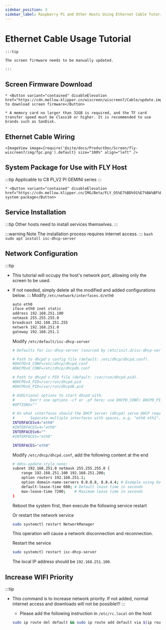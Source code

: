 ```yaml
---
sidebar_position: 3
sidebar_label: Raspberry Pi and Other Hosts Using Ethernet Cable Tutorial
---
```






# Ethernet Cable Usage Tutorial


    :::tip

    The screen firmware needs to be manually updated.

    :::

## Screen Firmware Download

    * <Button variant="contained" disableElevation href="https://cdn.mellow.klipper.cn/wiscreen/wiscreen7/Cable/update.img">Click to download screen firmware</Button>

    * A memory card no larger than 32GB is required, and the TF card transfer speed must be Class10 or higher. It is recommended to use brands such as SanDisk.


## Ethernet Cable Wiring

    <ImageView image={require('@site/docs/ProductDoc/Screen/fly-wiscreen7/img/fpc.png').default} size="100%" align="left" />


## System Package for Use with FLY Host

:::tip
Applicable to C8 PI_V2 PI GEMINI series
:::

    * <Button variant="contained" disableElevation href="https://cdn.mellow.klipper.cn/IMG/Beta/FLY_OS%E7%BD%91%E7%BA%BF%E5%B1%8F%E7%B3%BB%E7%BB%9F.img.xz">Download system package</Button>


## Service Installation

:::tip
Other hosts need to install services themselves.
:::

:::warning Note
The installation process requires internet access.
:::
    ```bash
    sudo apt install isc-dhcp-server
    ```
## Network Configuration

:::tip
* This tutorial will occupy the host's network port, allowing only the screen to be used.
* If not needed, simply delete all the modified and added configurations below.
:::
    Modify `/etc/network/interfaces.d/eth0`

    ```bash
    auto eth0
    iface eth0 inet static
    address 192.168.251.100
    netmask 255.255.255.0
    broadcast 192.168.251.255
    network 192.168.251.0
    gateway 192.168.251.1
    ```

    Modify `/etc/default/isc-dhcp-server`

    ```bash
    # Defaults for isc-dhcp-server (sourced by /etc/init.d/isc-dhcp-server)

    # Path to dhcpd's config file (default: /etc/dhcp/dhcpd.conf).
    #DHCPDv4_CONF=/etc/dhcp/dhcpd.conf
    #DHCPDv6_CONF=/etc/dhcp/dhcpd6.conf

    # Path to dhcpd's PID file (default: /var/run/dhcpd.pid).
    #DHCPDv4_PID=/var/run/dhcpd.pid
    #DHCPDv6_PID=/var/run/dhcpd6.pid

    # Additional options to start dhcpd with.
    #       Don't use options -cf or -pf here; use DHCPD_CONF/ DHCPD_PID instead
    #OPTIONS=""

    # On what interfaces should the DHCP server (dhcpd) serve DHCP requests?
    #       Separate multiple interfaces with spaces, e.g. "eth0 eth1".
    INTERFACESv4="eth0"
    #INTERFACESv4="eth0"
    INTERFACESv6=""
    #INTERFACES="eth0"

    INTERFACES="eth0"
    ```

    Modify `/etc/dhcp/dhcpd.conf`, add the following content at the end

    ```bash
    # ddns-update-style none;
    subnet 192.168.251.0 netmask 255.255.255.0 {
        range 192.168.251.100 192.168.251.200;
        option routers 192.168.251.1;
        option domain-name-servers 8.8.8.8, 8.8.4.4; # Example using Google Public DNS
        default-lease-time 600; # Default lease time in seconds
        max-lease-time 7200;    # Maximum lease time in seconds
    }
    ```

    Reboot the system first, then execute the following service restart

    Or restart the network service

    ```bash
    sudo systemctl restart NetworkManager
    ```

    This operation will cause a network disconnection and reconnection.

    Restart the service

    ```bash
    sudo systemctl restart isc-dhcp-server
    ```

    The local IP address should be `192.168.251.100`.

## Increase WIFI Priority

:::tip
* This command is to increase network priority. If not added, normal internet access and downloads will not be possible!!!
:::
    * Please add the following instruction in `/etc/rc.local` on the host

    ```bash
    sudo ip route del default && sudo ip route add default via $(ip route show dev wlan0 | grep 'default via' | awk 'NR==1 {print $3}') dev wlan0
    ```